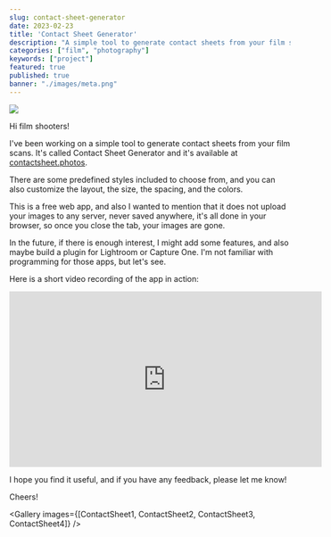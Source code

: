```yaml
---
slug: contact-sheet-generator
date: 2023-02-23
title: 'Contact Sheet Generator'
description: "A simple tool to generate contact sheets from your film scans."
categories: ["film", "photography"]
keywords: ["project"]
featured: true
published: true
banner: "./images/meta.png"
---
```



<img src={Screenshot} />

Hi film shooters!

I've been working on a simple tool to generate contact sheets from your film scans.
It's called Contact Sheet Generator and it's available at [contactsheet.photos](https://contactsheet.photos).

There are some predefined styles included to choose from, and you can also customize the layout, the size, the spacing, and the colors.

This is a free web app, and also I wanted to mention that it does not upload your images to any server, never saved anywhere, it's all done in your browser,
so once you close the tab, your images are gone.

In the future, if there is enough interest, I might add some features, and also maybe build a plugin for Lightroom or Capture One. I'm not familiar with programming for those apps, but let's see.

Here is a short video recording of the app in action:

<div class="flex justify-center">
  <iframe width="560" height="315" src="https://www.youtube.com/embed/vOqmo4uHGgU" title="YouTube video player" frameborder="0" allow="accelerometer; autoplay; clipboard-write; encrypted-media; gyroscope; picture-in-picture; web-share" allowfullscreen></iframe>
</div>

I hope you find it useful, and if you have any feedback, please let me know!

Cheers!

<Gallery images={[ContactSheet1, ContactSheet2, ContactSheet3, ContactSheet4]} />